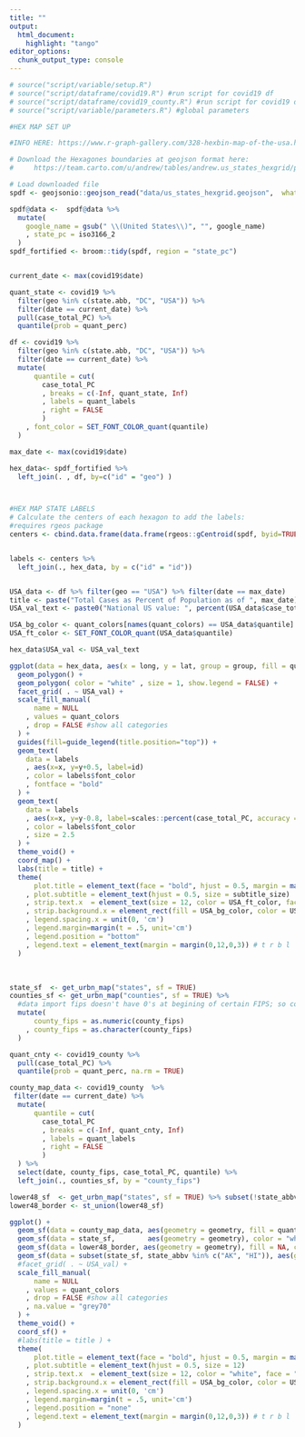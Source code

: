 ```yaml
---
title: ""
output:
  html_document:
    highlight: "tango"
editor_options: 
  chunk_output_type: console
---
```


```r
# source("script/variable/setup.R")
# source("script/dataframe/covid19.R") #run script for covid19 df
# source("script/dataframe/covid19_county.R") #run script for covid19 df
# source("script/variable/parameters.R") #global parameters
```


```r

#HEX MAP SET UP

#INFO HERE: https://www.r-graph-gallery.com/328-hexbin-map-of-the-usa.html 

# Download the Hexagones boundaries at geojson format here:
#     https://team.carto.com/u/andrew/tables/andrew.us_states_hexgrid/public/map.

# Load downloaded file 
spdf <- geojsonio::geojson_read("data/us_states_hexgrid.geojson",  what = "sp")

spdf@data <-  spdf@data %>% 
  mutate(
    google_name = gsub(" \\(United States\\)", "", google_name)
    , state_pc = iso3166_2
  )
spdf_fortified <- broom::tidy(spdf, region = "state_pc")


current_date <- max(covid19$date)

quant_state <- covid19 %>% 
  filter(geo %in% c(state.abb, "DC", "USA")) %>%
  filter(date == current_date) %>%
  pull(case_total_PC) %>%
  quantile(prob = quant_perc)

df <- covid19 %>% 
  filter(geo %in% c(state.abb, "DC", "USA")) %>%
  filter(date == current_date) %>%
  mutate(
      quantile = cut(
        case_total_PC
        , breaks = c(-Inf, quant_state, Inf)
        , labels = quant_labels
        , right = FALSE
        )
    , font_color = SET_FONT_COLOR_quant(quantile)
  ) 

max_date <- max(covid19$date)

hex_data<- spdf_fortified %>%
  left_join(. , df, by=c("id" = "geo") ) 



#HEX MAP STATE LABELS 
# Calculate the centers of each hexagon to add the labels:
#requires rgeos package 
centers <- cbind.data.frame(data.frame(rgeos::gCentroid(spdf, byid=TRUE), id=spdf@data$iso3166_2))


labels <- centers %>%
  left_join(., hex_data, by = c("id" = "id")) 


USA_data <- df %>% filter(geo == "USA") %>% filter(date == max_date)
title <- paste("Total Cases as Percent of Population as of ", max_date)
USA_val_text <- paste0("National US value: ", percent(USA_data$case_total_PC, accuracy = 0.1))

USA_bg_color <- quant_colors[names(quant_colors) == USA_data$quantile]
USA_ft_color <- SET_FONT_COLOR_quant(USA_data$quantile)

hex_data$USA_val <- USA_val_text

ggplot(data = hex_data, aes(x = long, y = lat, group = group, fill = quantile)) + 
  geom_polygon() +
  geom_polygon( color = "white" , size = 1, show.legend = FALSE) +
  facet_grid( . ~ USA_val) + 
  scale_fill_manual(
      name = NULL
    , values = quant_colors
    , drop = FALSE #show all categories
  ) + 
  guides(fill=guide_legend(title.position="top")) + 
  geom_text(
    data = labels
    , aes(x=x, y=y+0.5, label=id)
    , color = labels$font_color 
    , fontface = "bold"
  ) +
  geom_text(
    data = labels
    , aes(x=x, y=y-0.8, label=scales::percent(case_total_PC, accuracy = 0.1))
    , color = labels$font_color
    , size = 2.5
  ) +
  theme_void() +
  coord_map() +
  labs(title = title) +
  theme(
      plot.title = element_text(face = "bold", hjust = 0.5, margin = margin(0, 0, 10, 0))
    , plot.subtitle = element_text(hjust = 0.5, size = subtitle_size)
    , strip.text.x  = element_text(size = 12, color = USA_ft_color, face = "bold", margin = margin(3, 0, 3, 0))
    , strip.background.x = element_rect(fill = USA_bg_color, color = USA_bg_color,)
    , legend.spacing.x = unit(0, 'cm')
    , legend.margin=margin(t = .5, unit='cm')
    , legend.position = "bottom"
    , legend.text = element_text(margin = margin(0,12,0,3)) # t r b l
  )
```

<br> 

```r
state_sf  <- get_urbn_map("states", sf = TRUE)
counties_sf <- get_urbn_map("counties", sf = TRUE) %>% 
  #data import fips doesn't have 0's at begining of certain FIPS; so convert to numeric and then back to charcter to remove leading zeros 
  mutate(
      county_fips = as.numeric(county_fips)
    , county_fips = as.character(county_fips)
  )

quant_cnty <- covid19_county %>% 
  pull(case_total_PC) %>%
  quantile(prob = quant_perc, na.rm = TRUE)

county_map_data <- covid19_county  %>% 
 filter(date == current_date) %>%
  mutate(
      quantile = cut(
        case_total_PC
        , breaks = c(-Inf, quant_cnty, Inf)
        , labels = quant_labels
        , right = FALSE
        )
  ) %>% 
  select(date, county_fips, case_total_PC, quantile) %>%
  left_join(., counties_sf, by = "county_fips")

lower48_sf  <- get_urbn_map("states", sf = TRUE) %>% subset(!state_abbv %in% c("AK", "HI"))
lower48_border <- st_union(lower48_sf)

ggplot() +
  geom_sf(data = county_map_data, aes(geometry = geometry, fill = quantile), color = NA) + 
  geom_sf(data = state_sf,        aes(geometry = geometry), color = "white", fill = NA) + 
  geom_sf(data = lower48_border, aes(geometry = geometry), fill = NA, color = "grey50") + 
  geom_sf(data = subset(state_sf, state_abbv %in% c("AK", "HI")), aes(geometry = geometry), color = "grey50", fill = NA) + 
  #facet_grid( . ~ USA_val) + 
  scale_fill_manual(
      name = NULL
    , values = quant_colors
    , drop = FALSE #show all categories
    , na.value = "grey70"
  ) +
  theme_void() +
  coord_sf() +
  #labs(title = title ) +
  theme(
      plot.title = element_text(face = "bold", hjust = 0.5, margin = margin(0, 0, 10, 0))
    , plot.subtitle = element_text(hjust = 0.5, size = 12)
    , strip.text.x  = element_text(size = 12, color = "white", face = "bold", margin = margin(3, 0, 3, 0))
    , strip.background.x = element_rect(fill = USA_bg_color, color = USA_bg_color,)
    , legend.spacing.x = unit(0, 'cm')
    , legend.margin=margin(t = .5, unit='cm')
    , legend.position = "none"
    , legend.text = element_text(margin = margin(0,12,0,3)) # t r b l
  )

```








